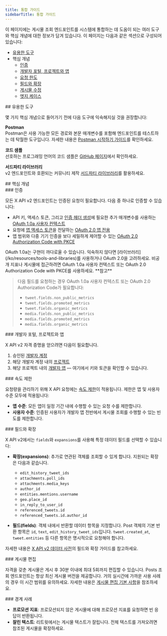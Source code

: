 ```yaml
---
title: 통합 가이드
sidebarTitle: 통합 가이드
---
```



이 페이지에는 게시물 조회 엔드포인트를 시스템에 통합하는 데 도움이 되는 여러 도구와 핵심 개념에 대한 정보가 담겨 있습니다. 이 페이지는 다음과 같은 섹션으로 구성되어 있습니다:

- [유용한 도구](#helpful)
- 핵심 개념
  - [인증](#authentication)
  - [개발자 포털, 프로젝트와 앱](#portal)
  - [요청 한도](#limits)
  - [필드와 확장](#fields)
  - [게시물 수정](#edits)
  - [엣지 케이스](#edge)

<div id="helpful-tools">
  ## 유용한 도구
</div>

몇 가지 핵심 개념으로 들어가기 전에 다음 도구에 익숙해지실 것을 권장합니다:

**Postman**\
Postman은 사용 가능한 모든 경로와 본문 매개변수를 포함해 엔드포인트를 테스트하는 데 탁월한 도구입니다. 자세한 내용은 [Postman 시작하기 가이드](/ko/tutorials/postman-getting-started)를 확인하세요.

**코드 샘플**\
선호하는 프로그래밍 언어의 코드 샘플은 [GitHub 페이지](https://github.com/xdevplatform/Twitter-API-v2-sample-code)에서 확인하세요.

**서드파티 라이브러리**\
v2 엔드포인트와 호환되는 커뮤니티 제작 [서드파티 라이브러리](/ko/resources/tools-and-libraries)를 활용하세요.

<div id="key-concepts">
  ## 핵심 개념
</div>

<div id="authentication">
  ### 인증
</div>

모든 X API v2 엔드포인트는 인증된 요청이 필요합니다. 다음 중 하나로 인증할 수 있습니다:

- API 키, 액세스 토큰, 그리고 [인증 헤더 생성](/ko/resources/fundamentals/authentication#authorizing-a-request)에 필요한 추가 매개변수를 사용하는 [OAuth 1.0a 사용자 컨텍스트](/ko/resources/fundamentals/authentication)
- 요청에 [앱 액세스 토큰](/ko/resources/fundamentals/authentication)을 전달하는 [OAuth 2.0 앱 전용](/ko/resources/fundamentals/authentication#oauth-2-0)
- 앱 범위와 다중 기기 인증을 보다 세밀하게 제어할 수 있는 [OAuth 2.0 Authorization Code with PKCE](/ko/resources/fundamentals/authentication)

<Note>
  OAuth 1.0a는 구현이 까다로울 수 있습니다. 익숙하지 않다면 [라이브러리](/ko/resources/tools-and-libraries)를 사용하거나 OAuth 2.0을 고려하세요. 비공개 지표나 게시물에 접근하려면 OAuth 1.0a 사용자 컨텍스트 또는 OAuth 2.0 Authorization Code with PKCE를 사용하세요.
</Note>

<Tip>
  **참고**

  > 다음 필드를 요청하는 경우 OAuth 1.0a 사용자 컨텍스트 또는 OAuth 2.0 Authorization Code가 필요합니다:
  >
  > - `tweet.fields.non_public_metrics`
  > - `tweet.fields.promoted_metrics`
  > - `tweet.fields.organic_metrics`
  > - `media.fields.non_public_metrics`
  > - `media.fields.promoted_metrics`
  > - `media.fields.organic_metrics`
</Tip>

<div id="developer-portal-projects-and-apps">
  ### 개발자 포털, 프로젝트와 앱
</div>

X API v2 자격 증명을 얻으려면 다음이 필요합니다.

1. 승인된 [개발자 계정](/ko/resources/fundamentals/developer-portal)
2. 해당 개발자 계정 내의 [프로젝트](/ko/resources/fundamentals/projects)
3. 해당 프로젝트 내의 [개발자 앱](/ko/resources/fundamentals/developer-apps) — 여기에서 키와 토큰을 확인할 수 있습니다.

<div id="rate-limits">
  ### 속도 제한
</div>

요청량을 관리하기 위해 X API 요청에는 [속도 제한](/ko/resources/fundamentals/rate-limits)이 적용됩니다. 제한은 앱 및 사용자 수준 모두에 적용됩니다:

- **앱 수준**: 모든 앱이 일정 기간 내에 수행할 수 있는 요청 수를 제한합니다.
- **사용자 수준**: 인증된 사용자가 개발자 앱 전반에서 게시물 조회를 수행할 수 있는 빈도를 제한합니다.

<div id="fields-and-expansions">
  ### 필드와 확장
</div>

X API v2에서는 `fields`와 `expansions`를 사용해 특정 데이터 필드를 선택할 수 있습니다:

- **확장(expansions)**: 추가로 연관된 객체를 조회할 수 있게 합니다. 지원되는 확장은 다음과 같습니다.
  - `edit_history_tweet_ids`
  - `attachments.poll_ids`
  - `attachments.media_keys`
  - `author_id`
  - `entities.mentions.username`
  - `geo.place_id`
  - `in_reply_to_user_id`
  - `referenced_tweets.id`
  - `referenced_tweets.id.author_id`

- **필드(fields)**: 객체 내에서 반환할 데이터 항목을 지정합니다. Post 객체의 기본 반환 항목은 `id`, `text`, `edit_history_tweet_ids`입니다. `tweet.created_at`, `tweet.entities` 등 다른 항목은 명시적으로 요청해야 합니다.

자세한 내용은 [X API v2 데이터 사전](/ko/x-api/fundamentals/data-dictionary)의 필드와 확장 가이드를 참고하세요.

<div id="post-edits">
  ### 게시물 편집
</div>

자격을 갖춘 게시물은 게시 후 30분 이내에 최대 5회까지 편집할 수 있습니다. Posts 조회 엔드포인트는 항상 최신 게시물 버전을 제공합니다. 거의 실시간에 가까운 사용 사례의 경우 이 시간 범위를 유의하세요. 자세한 내용은 [게시물 편집 기본 사항](/ko/x-api/fundamentals/edit-posts)을 참조하세요.

<div id="edge-cases">
  ### 경계 사례
</div>

- **프로모션 지표**: 프로모션되지 않은 게시물에 대해 프로모션 지표를 요청하면 빈 응답이 반환됩니다.
- **잘린 텍스트**: 리트윗에서는 게시물 텍스트가 잘립니다. 전체 텍스트를 가져오려면 참조된 게시물을 확장하세요.
